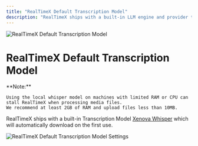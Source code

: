 ```yaml
---
title: "RealTimeX Default Transcription Model"
description: "RealTimeX ships with a built-in LLM engine and provider that enables you to download popular and highly-rated LLMs like LLama-3, Phi-3 and more that can run locally on your CPU and GPU."
---
```



<Image
  src="/images/RealTimeX-setup/transcription-model-configuration/local/built-in/header-image.png"
  height={1080}
  width={1920}
  quality={100}
  alt="RealTimeX Default Transcription Model"
/>

# RealTimeX Default Transcription Model

<Callout type="info" emoji="️💡">
  **Note:**

    Using the local whisper model on machines with limited RAM or CPU can stall RealTimeX when processing media files.
    We recommend at least 2GB of RAM and upload files less than 10MB.

</Callout>

RealTimeX ships with a built-in Transcription Model [Xenova Whisper](https://huggingface.co/Xenova/whisper-small) which will automatically download on the first use.

<Image
  src="/images/RealTimeX-setup/transcription-model-configuration/local/built-in/default-transcription.png"
  height={1080}
  width={1920}
  quality={100}
  alt="RealTimeX Default Transcription Model Settings"
/>
